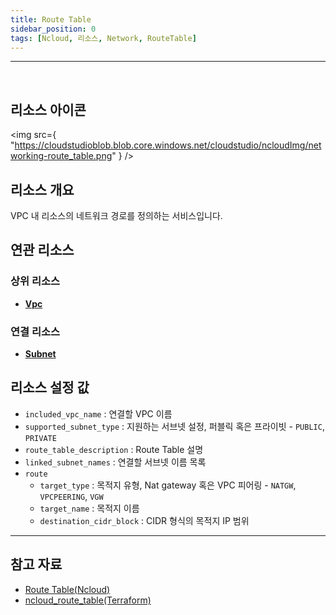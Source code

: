 ```yaml
---
title: Route Table
sidebar_position: 0
tags: [Ncloud, 리소스, Network, RouteTable]
---
```


<hr />
<br />

## 리소스 아이콘

<img
    src={
        "https://cloudstudioblob.blob.core.windows.net/cloudstudio/ncloudImg/networking-route_table.png"
    }
/>

## 리소스 개요

VPC 내 리소스의 네트워크 경로를 정의하는 서비스입니다.

## 연관 리소스

### 상위 리소스

-   [**Vpc**](https://docs.cstudio.app/docs/resource/ncloud/Networking/Vpc)

### 연결 리소스

-   [**Subnet**](https://docs.cstudio.app/docs/resource/ncloud/Networking/Subnet)

## 리소스 설정 값

-   `included_vpc_name` : 연결할 VPC 이름
-   `supported_subnet_type` : 지원하는 서브넷 설정, 퍼블릭 혹은 프라이빗 - `PUBLIC`, `PRIVATE`
-   `route_table_description` : Route Table 설명
-   `linked_subnet_names` : 연결할 서브넷 이름 목록
-   `route`
    -   `target_type` : 목적지 유형, Nat gateway 혹은 VPC 피어링 - `NATGW`, `VPCPEERING`, `VGW`
    -   `target_name` : 목적지 이름
    -   `destination_cidr_block` : CIDR 형식의 목적지 IP 범위

---

## 참고 자료

-   [Route Table(Ncloud)](https://guide.ncloud-docs.com/docs/networking-vpc-vpcdetailedroutetable)
-   [ncloud_route_table(Terraform)](https://registry.terraform.io/providers/NaverCloudPlatform/ncloud/latest/docs/resources/route_table)
